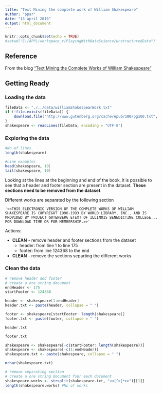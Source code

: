 ```yaml
---
title: "Text Mining the complete work of William Shakespeare"
author: "ppar"
date: "13 april 2016"
output: html_document
---
```


```r
knitr::opts_chunk$set(echo = TRUE)
#setwd("E:/APPL/workspace_r/PlayingWithDataScience/unstructuredData")
```

## Reference
From the blog ["Text Mining the Complete Works of William Shakespeare"](http://www.r-bloggers.com/text-mining-the-complete-works-of-william-shakespeare/)

## Getting Ready

### Loading the data

```r
fileData <- "./../data/williamShakespearWork.txt"
if (!file.exists(fileData)) {
    download.file("http://www.gutenberg.org/cache/epub/100/pg100.txt", destfile = fileData)
}
shakespeare <- readLines(fileData, encoding = "UTF-8")
```

### Exploring the data
```r
#No of lines
length(shakespeare)

#Line examples
head(shakespeare, 10)
tail(shakespeare, 10)
```

Looking at the lines at the beginning and end of the book, it is possible to see that a header and footer section are present in the dataset. __These sections need to be removed from the dataset__.

Different works are separated by the following section 

    '<<THIS ELECTRONIC VERSION OF THE COMPLETE WORKS OF WILLIAM SHAKESPEARE IS COPYRIGHT 1990-1993 BY WORLD LIBRARY, INC., AND IS PROVIDED BY PROJECT GUTENBERG ETEXT OF ILLINOIS BENEDICTINE COLLEGE... FOR DOWNLOAD TIME OR FOR MEMBERSHIP.>>'

Actions:

* __CLEAN__ - remove header and footer sections from the dataset
    * header: from line 1 to line 175
    * footer: from line 124368 to the end
* __CLEAN__ - remove the sections separting the different works
    

### Clean the data

```r

# remove header and footer
# create a one string document
endHeader <- 175
startFooter <- 124368

header <- shakespeare[1:endHeader]
header.txt <- paste(header, collapse = " ")

footer <- shakespeare[startFooter: length(shakespeare)]
footer.txt <- paste(footer, collapse = " ")

header.txt

footer.txt

shakespeare <- shakespeare[-c(startFooter: length(shakespeare))]
shakespeare <- shakespeare[-c(1:endHeader)]
shakespeare.txt <- paste(shakespeare, collapse = " ")

nchar(shakespeare.txt)
```

```r
# remove separating section
# create a one string document fopr each document
shakespeare.works <- strsplit(shakespeare.txt, "<<[^>]*>>")[[1]]
length(shakespeare.works) #No of works
```

